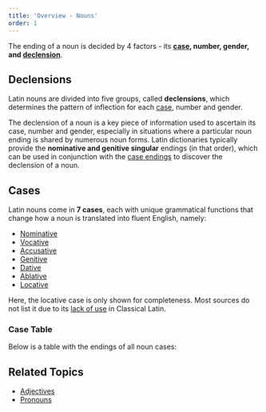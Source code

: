 ```yaml
---
title: 'Overview - Nouns'
order: 1
---
```


The ending of a noun is decided by 4 factors - its **[case](#cases), number, gender, and [declension](#declensions)**.

## Declensions

Latin nouns are divided into five groups, called **declensions**, which determines the pattern of inflection for each [case](#cases), number and gender.

The declension of a noun is a key piece of information used to ascertain its case, number and gender, especially in situations where a particular noun ending is shared by numerous noun forms. Latin dictionaries typically provide the **nominative and genitive singular** endings (in that order), which can be used in conjunction with the [case endings](#case-table) to discover the declension of a noun.

## Cases

Latin nouns come in **7 cases**, each with unique grammatical functions that change how a noun is translated into fluent English, namely:

- [Nominative](/notes/nouns/nominative-case)
- [Vocative](/notes/nouns/vocative-case)
- [Accusative](/notes/nouns/accusative-case)
- [Genitive](/notes/nouns/genitive-case)
- [Dative](/notes/nouns/dative-case)
- [Ablative](/notes/nouns/ablative-case)
- [Locative](/notes/nouns/locative-case)

<Callout type="info">

Here, the locative case is only shown for completeness. Most sources do not list it due to its [lack of use](/notes/nouns/locative-case#usage) in Classical Latin.

</Callout>

### Case Table

Below is a table with the endings of all noun cases:

<CaseDisplayTable type="all" />

## Related Topics

- [Adjectives](/notes/nouns/adjectives)
- [Pronouns](/notes/nouns/pronouns)

